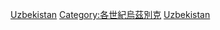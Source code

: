 [[Category:21世紀各國|Uzbekistan]]
[[Category:各世紀烏茲別克‎|Category:各世紀烏茲別克‎]]
[[Category:21世紀亞洲|Uzbekistan]]